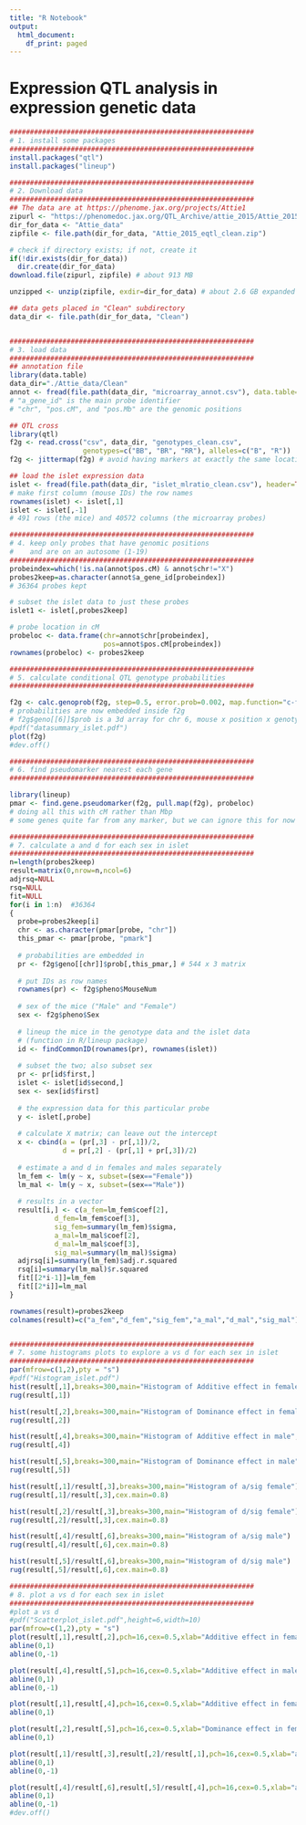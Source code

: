 ```yaml
---
title: "R Notebook"
output:
  html_document:
    df_print: paged
---
```


# Expression QTL analysis in expression genetic data

```r
############################################################
# 1. install some packages
############################################################
install.packages("qtl")
install.packages("lineup")

############################################################
# 2. Download data
############################################################
## The data are at https://phenome.jax.org/projects/Attie1 
zipurl <- "https://phenomedoc.jax.org/QTL_Archive/attie_2015/Attie_2015_eqtl_clean.zip"
dir_for_data <- "Attie_data"
zipfile <- file.path(dir_for_data, "Attie_2015_eqtl_clean.zip")

# check if directory exists; if not, create it
if(!dir.exists(dir_for_data))
  dir.create(dir_for_data)
download.file(zipurl, zipfile) # about 913 MB

unzipped <- unzip(zipfile, exdir=dir_for_data) # about 2.6 GB expanded

## data gets placed in "Clean" subdirectory
data_dir <- file.path(dir_for_data, "Clean")


############################################################
# 3. load data
############################################################
## annotation file
library(data.table)
data_dir="./Attie_data/Clean"
annot <- fread(file.path(data_dir, "microarray_annot.csv"), data.table=FALSE)
# "a_gene_id" is the main probe identifier
# "chr", "pos.cM", and "pos.Mb" are the genomic positions

## QTL cross
library(qtl)
f2g <- read.cross("csv", data_dir, "genotypes_clean.csv",
                  genotypes=c("BB", "BR", "RR"), alleles=c("B", "R"))
f2g <- jittermap(f2g) # avoid having markers at exactly the same location

## load the islet expression data
islet <- fread(file.path(data_dir, "islet_mlratio_clean.csv"), header=TRUE, data.table=FALSE)
# make first column (mouse IDs) the row names
rownames(islet) <- islet[,1]
islet <- islet[,-1]
# 491 rows (the mice) and 40572 columns (the microarray probes)

############################################################
# 4. keep only probes that have genomic positions
#    and are on an autosome (1-19)
############################################################
probeindex=which(!is.na(annot$pos.cM) & annot$chr!="X")
probes2keep=as.character(annot$a_gene_id[probeindex])
# 36364 probes kept

# subset the islet data to just these probes
islet1 <- islet[,probes2keep]

# probe location in cM
probeloc <- data.frame(chr=annot$chr[probeindex],
                       pos=annot$pos.cM[probeindex])
rownames(probeloc) <- probes2keep

############################################################
# 5. calculate conditional QTL genotype probabilities
############################################################

f2g <- calc.genoprob(f2g, step=0.5, error.prob=0.002, map.function="c-f")
# probabilities are now embedded inside f2g
# f2g$geno[[6]]$prob is a 3d array for chr 6, mouse x position x genotype
#pdf("datasummary_islet.pdf")
plot(f2g)
#dev.off()

############################################################
# 6. find pseudomarker nearest each gene
############################################################

library(lineup)
pmar <- find.gene.pseudomarker(f2g, pull.map(f2g), probeloc)
# doing all this with cM rather than Mbp
# some genes quite far from any marker, but we can ignore this for now

############################################################
# 7. calculate a and d for each sex in islet
############################################################
n=length(probes2keep)
result=matrix(0,nrow=n,ncol=6)
adjrsq=NULL
rsq=NULL
fit=NULL
for(i in 1:n)  #36364
{
  probe=probes2keep[i]
  chr <- as.character(pmar[probe, "chr"])
  this_pmar <- pmar[probe, "pmark"]
  
  # probabilities are embedded in
  pr <- f2g$geno[[chr]]$prob[,this_pmar,] # 544 x 3 matrix
  
  # put IDs as row names
  rownames(pr) <- f2g$pheno$MouseNum
  
  # sex of the mice ("Male" and "Female")
  sex <- f2g$pheno$Sex
  
  # lineup the mice in the genotype data and the islet data
  # (function in R/lineup package)
  id <- findCommonID(rownames(pr), rownames(islet))
  
  # subset the two; also subset sex
  pr <- pr[id$first,]
  islet <- islet[id$second,]
  sex <- sex[id$first]
  
  # the expression data for this particular probe
  y <- islet[,probe]
  
  # calculate X matrix; can leave out the intercept
  x <- cbind(a = (pr[,3] - pr[,1])/2,
             d = pr[,2] - (pr[,1] + pr[,3])/2)
  
  # estimate a and d in females and males separately
  lm_fem <- lm(y ~ x, subset=(sex=="Female"))
  lm_mal <- lm(y ~ x, subset=(sex=="Male"))
  
  # results in a vector
  result[i,] <- c(a_fem=lm_fem$coef[2],
           d_fem=lm_fem$coef[3],
           sig_fem=summary(lm_fem)$sigma,
           a_mal=lm_mal$coef[2],
           d_mal=lm_mal$coef[3],
           sig_mal=summary(lm_mal)$sigma)
  adjrsq[i]=summary(lm_fem)$adj.r.squared
  rsq[i]=summary(lm_mal)$r.squared
  fit[[2*i-1]]=lm_fem
  fit[[2*i]]=lm_mal
}

rownames(result)=probes2keep
colnames(result)=c("a_fem","d_fem","sig_fem","a_mal","d_mal","sig_mal")


############################################################
# 7. some histograms plots to explore a vs d for each sex in islet
############################################################
par(mfrow=c(1,2),pty = "s")
#pdf("Histogram_islet.pdf")
hist(result[,1],breaks=300,main="Histogram of Additive effect in female",xlab="Additive effect in female",cex.main=0.8)
rug(result[,1])

hist(result[,2],breaks=300,main="Histogram of Dominance effect in female",xlab="Dominance effect in female",cex.main=0.8)
rug(result[,2])

hist(result[,4],breaks=300,main="Histogram of Additive effect in male",xlab="Additive effect in male",cex.main=0.8)
rug(result[,4])

hist(result[,5],breaks=300,main="Histogram of Dominance effect in male",xlab="Dominance effect in male",cex.main=0.8)
rug(result[,5])

hist(result[,1]/result[,3],breaks=300,main="Histogram of a/sig female")
rug(result[,1]/result[,3],cex.main=0.8)

hist(result[,2]/result[,3],breaks=300,main="Histogram of d/sig female")
rug(result[,2]/result[,3],cex.main=0.8)

hist(result[,4]/result[,6],breaks=300,main="Histogram of a/sig male")
rug(result[,4]/result[,6],cex.main=0.8)

hist(result[,5]/result[,6],breaks=300,main="Histogram of d/sig male")
rug(result[,5]/result[,6],cex.main=0.8)

############################################################
# 8. plot a vs d for each sex in islet
############################################################
#plot a vs d
#pdf("Scatterplot_islet.pdf",height=6,width=10)
par(mfrow=c(1,2),pty = "s")
plot(result[,1],result[,2],pch=16,cex=0.5,xlab="Additive effect in female",ylab="Dominance effect in female",ylim=c(-1,1),xlim=c(-1,1))
abline(0,1)
abline(0,-1)

plot(result[,4],result[,5],pch=16,cex=0.5,xlab="Additive effect in male",ylab="Dominance effect in male",ylim=c(-1,1),xlim=c(-1,1))
abline(0,1)
abline(0,-1)

plot(result[,1],result[,4],pch=16,cex=0.5,xlab="Additive effect in female",ylab="Additive effect in male",ylim=c(-1,1),xlim=c(-1,1))
abline(0,1)

plot(result[,2],result[,5],pch=16,cex=0.5,xlab="Dominance effect in female",ylab="Dominance effect in male",ylim=c(-0.5,0.5),xlim=c(-0.5,0.5))
abline(0,1)

plot(result[,1]/result[,3],result[,2]/result[,1],pch=16,cex=0.5,xlab="a/sig female",ylab="d/a female")
abline(0,1)
abline(0,-1)

plot(result[,4]/result[,6],result[,5]/result[,4],pch=16,cex=0.5,xlab="a/sig male",ylab="d/a male")
abline(0,1)
abline(0,-1)
#dev.off()


```




